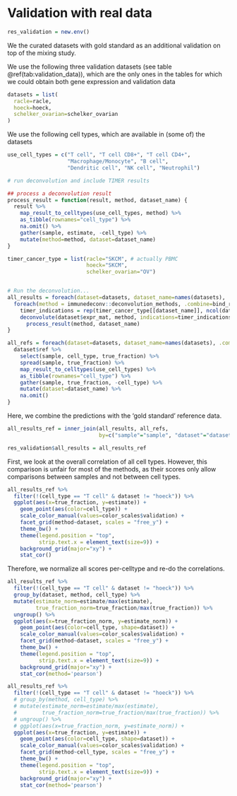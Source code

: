 # Validation with real data
```r
res_validation = new.env()

```
We the curated datasets with gold standard as an additional validation on top of the mixing study. 

We use the following three validation datasets (see table \@ref(tab:validation_data)), which are the only ones
in the tables for which we could obtain both gene expression and validation data
```r
datasets = list(
  racle=racle,
  hoeck=hoeck,
  schelker_ovarian=schelker_ovarian
)
```

We use the following cell types, which are available in (some of) the datasets
```r
use_cell_types = c("T cell", "T cell CD8+", "T cell CD4+",
                   "Macrophage/Monocyte", "B cell", 
                   "Dendritic cell", "NK cell", "Neutrophil")
```

```r
# run deconvolution and include TIMER results

## process a deconvolution result
process_result = function(result, method, dataset_name) {
  result %>% 
    map_result_to_celltypes(use_cell_types, method) %>% 
    as_tibble(rownames="cell_type") %>% 
    na.omit() %>% 
    gather(sample, estimate, -cell_type) %>% 
    mutate(method=method, dataset=dataset_name)
}

timer_cancer_type = list(racle="SKCM", # actually PBMC
                         hoeck="SKCM", 
                         schelker_ovarian="OV")


# Run the deconvolution...
all_results = foreach(dataset=datasets, dataset_name=names(datasets), .combine=bind_rows) %:%
  foreach(method = immunedeconv::deconvolution_methods, .combine=bind_rows) %do% {
    timer_indications = rep(timer_cancer_type[[dataset_name]], ncol(dataset$expr_mat))
    deconvolute(dataset$expr_mat, method, indications=timer_indications) %>%
      process_result(method, dataset_name)
}

all_refs = foreach(dataset=datasets, dataset_name=names(datasets), .combine=bind_rows) %do% {
  dataset$ref %>% 
    select(sample, cell_type, true_fraction) %>%
    spread(sample, true_fraction) %>% 
    map_result_to_celltypes(use_cell_types) %>% 
    as_tibble(rownames="cell_type") %>% 
    gather(sample, true_fraction, -cell_type) %>% 
    mutate(dataset=dataset_name) %>% 
    na.omit()
}
```

Here, we combine the predictions with the 'gold standard' reference data. 
```r
all_results_ref = inner_join(all_results, all_refs, 
                             by=c("sample"="sample", "dataset"="dataset", "cell_type"="cell_type"))

res_validation$all_results = all_results_ref
```

First, we look at the overall correlation of all cell types. 
However, this comparison is unfair for most of the methods, as their scores only allow comparisons between samples and not between cell types. 
```r
all_results_ref %>%
  filter(!(cell_type == "T cell" & dataset != "hoeck")) %>% 
  ggplot(aes(x=true_fraction, y=estimate)) +
    geom_point(aes(color=cell_type)) + 
    scale_color_manual(values=color_scales$validation) + 
    facet_grid(method~dataset, scales = "free_y") + 
    theme_bw() + 
    theme(legend.position = "top",
          strip.text.x = element_text(size=9)) + 
    background_grid(major="xy") + 
    stat_cor() 
```

Therefore, we normalize all scores per-celltype and re-do the correlations. 
```r
all_results_ref %>%
  filter(!(cell_type == "T cell" & dataset != "hoeck")) %>% 
  group_by(dataset, method, cell_type) %>% 
  mutate(estimate_norm=estimate/max(estimate),
         true_fraction_norm=true_fraction/max(true_fraction)) %>%
  ungroup() %>% 
  ggplot(aes(x=true_fraction_norm, y=estimate_norm)) +
    geom_point(aes(color=cell_type, shape=dataset)) + 
    scale_color_manual(values=color_scales$validation) + 
    facet_grid(method~dataset, scales = "free_y") + 
    theme_bw() + 
    theme(legend.position = "top",
          strip.text.x = element_text(size=9)) + 
    background_grid(major="xy") + 
    stat_cor(method='pearson') 
```


```r
all_results_ref %>%
  filter(!(cell_type == "T cell" & dataset != "hoeck")) %>% 
  # group_by(method, cell_type) %>% 
  # mutate(estimate_norm=estimate/max(estimate),
  #        true_fraction_norm=true_fraction/max(true_fraction)) %>%
  # ungroup() %>% 
  # ggplot(aes(x=true_fraction_norm, y=estimate_norm)) +
  ggplot(aes(x=true_fraction, y=estimate)) +
    geom_point(aes(color=cell_type, shape=dataset)) + 
    scale_color_manual(values=color_scales$validation) + 
    facet_grid(method~cell_type, scales = "free_y") + 
    theme_bw() + 
    theme(legend.position = "top",
          strip.text.x = element_text(size=9)) + 
    background_grid(major="xy") + 
    stat_cor(method='pearson') 
```
